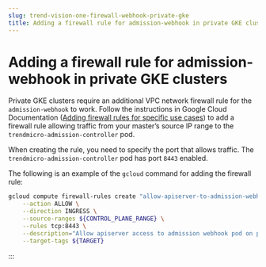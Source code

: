 ```yaml
---
slug: trend-vision-one-firewall-webhook-private-gke
title: Adding a firewall rule for admission-webhook in private GKE clusters
---
```

# Adding a firewall rule for admission-webhook in private GKE clusters

Private GKE clusters require an additional VPC network firewall rule for the `admission-webhook` to work. Follow the instructions in Google Cloud Documentation ([Adding firewall rules for specific use cases](https://cloud.google.com/kubernetes-engine/docs/how-to/private-clusters)) to add a firewall rule allowing traffic from your master’s source IP range to the `trendmicro-admission-controller` pod.

When creating the rule, you need to specify the port that allows traffic. The `trendmicro-admission-controller` pod has port `8443` enabled.

The following is an example of the `gcloud` command for adding the firewall rule:

```bash
gcloud compute firewall-rules create "allow-apiserver-to-admission-webhook-8443" \
    --action ALLOW \
    --direction INGRESS \
    --source-ranges ${CONTROL_PLANE_RANGE} \
    --rules tcp:8443 \
    --description="Allow apiserver access to admission webhook pod on port 8443" \
    --target-tags ${TARGET}
```
:::
